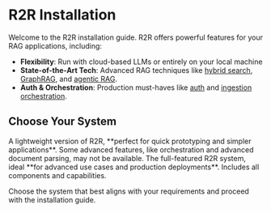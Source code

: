 # R2R Installation

Welcome to the R2R installation guide. R2R offers powerful features for your RAG applications, including:

- **Flexibility**: Run with cloud-based LLMs or entirely on your local machine
- **State-of-the-Art Tech**: Advanced RAG techniques like [hybrid search](/cookbooks/hybrid-search), [GraphRAG](/cookbooks/graphrag), and [agentic RAG](/cookbooks/agent).
- **Auth & Orchestration**: Production must-haves like [auth](/cookbooks/user-auth) and [ingestion orchestration](/cookbooks/orchestration).

## Choose Your System



<CardGroup cols={2}>
  <Card title="Light" icon="feather" href="/documentation/installation/light">
    A lightweight version of R2R, **perfect for quick prototyping and simpler applications**. Some advanced features, like orchestration and advanced document parsing, may not be available.
  </Card>
  <Card title="Core" icon="server" href="/documentation/installation/core">
    The full-featured R2R system, ideal **for advanced use cases and production deployments**. Includes all components and capabilities.
  </Card>
</CardGroup>

Choose the system that best aligns with your requirements and proceed with the installation guide.

